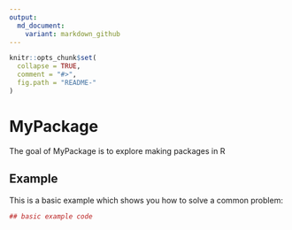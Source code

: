 ```yaml
---
output:
  md_document:
    variant: markdown_github
---
```


<!-- README.md is generated from README.Rmd. Please edit that file -->

```r
knitr::opts_chunk$set(
  collapse = TRUE,
  comment = "#>",
  fig.path = "README-"
)
```

# MyPackage

The goal of MyPackage is to explore making packages in R 

## Example

This is a basic example which shows you how to solve a common problem:

```r
## basic example code
```
